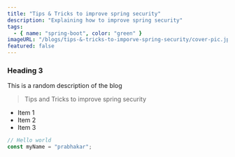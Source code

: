 ```yaml
---
title: "Tips & Tricks to improve spring security"
description: "Explaining how to improve spring security"
tags:
  - { name: "spring-boot", color: "green" }
imageURL: "/blogs/tips-&-tricks-to-imporve-spring-security/cover-pic.jpg"
featured: false
---
```


### Heading 3

This is a random description of the blog

> Tips and Tricks to improve spring security

- Item 1
- Item 2
- Item 3

```typescript
// Hello world
const myName = "prabhakar";
```
